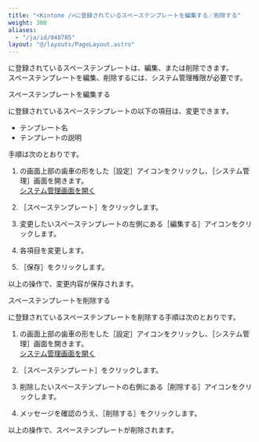 ```yaml
---
title: "<Kintone />に登録されているスペーステンプレートを編集する／削除する"
weight: 300
aliases:
  - "/ja/id/040785"
layout: "@/layouts/PageLayout.astro"
---
```




<Kintone />に登録されているスペーステンプレートは、編集、または削除できます。  
スペーステンプレートを編集、削除するには、<Kintone />システム管理権限が必要です。

<Heading id="manage_spacetemplate_edit_delete_spacetemplate_10">スペーステンプレートを編集する</Heading>

<Kintone />に登録されているスペーステンプレートの以下の項目は、変更できます。  

* テンプレート名
* テンプレートの説明

手順は次のとおりです。

1. <Kintone />の画面上部の歯車の形をした<Wovn>［設定］</Wovn>アイコンをクリックし、<Wovn>［<Kintone />システム管理］</Wovn>画面を開きます。  
  [<Kintone />システム管理画面を開く](/k/ja/id/04046.html)

1. <Wovn>［スペーステンプレート］</Wovn>をクリックします。

1. 変更したいスペーステンプレートの左側にある<Wovn>［編集する］</Wovn>アイコンをクリックします。

1. 各項目を変更します。

1. <Wovn>［保存］</Wovn>をクリックします。

以上の操作で、変更内容が保存されます。

<Heading id="manage_spacetemplate_edit_delete_spacetemplate_20">スペーステンプレートを削除する</Heading>

<Kintone />に登録されているスペーステンプレートを削除する手順は次のとおりです。

1. <Kintone />の画面上部の歯車の形をした<Wovn>［設定］</Wovn>アイコンをクリックし、<Wovn>［<Kintone />システム管理］</Wovn>画面を開きます。  
  [<Kintone />システム管理画面を開く](/k/ja/id/04046.html)

1. <Wovn>［スペーステンプレート］</Wovn>をクリックします。

1. 削除したいスペーステンプレートの右側にある<Wovn>［削除する］</Wovn>アイコンをクリックします。

1. メッセージを確認のうえ、<Wovn>［削除する］</Wovn>をクリックします。

以上の操作で、スペーステンプレートが削除されます。
